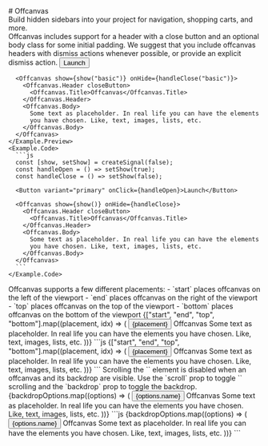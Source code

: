
<GithubSource name="components/offcanvas.mdx" />
# Offcanvas

<div class="lead">
  Build hidden sidebars into your project for navigation, shopping carts, and
  more.
</div>

<div class="row gy-5 pt-3">

  <Example title="Basic Example">
    <Example.Intro>
      Offcanvas includes support for a header with a close button and an optional body class 
      for some initial padding. We suggest that you include offcanvas headers with dismiss 
      actions whenever possible, or provide an explicit dismiss action.
    </Example.Intro>
    <Example.Preview>
      <Button variant="primary" onClick={handleOpen("basic")}>Launch</Button>

      <Offcanvas show={show("basic")} onHide={handleClose("basic")}>
        <Offcanvas.Header closeButton>
          <Offcanvas.Title>Offcanvas</Offcanvas.Title>
        </Offcanvas.Header>
        <Offcanvas.Body>
          Some text as placeholder. In real life you can have the elements
          you have chosen. Like, text, images, lists, etc.
        </Offcanvas.Body>
      </Offcanvas>
    </Example.Preview>
    <Example.Code>
      ```js
      const [show, setShow] = createSignal(false);
      const handleOpen = () => setShow(true);
      const handleClose = () => setShow(false);

      <Button variant="primary" onClick={handleOpen}>Launch</Button>

      <Offcanvas show={show()} onHide={handleClose}>
        <Offcanvas.Header closeButton>
          <Offcanvas.Title>Offcanvas</Offcanvas.Title>
        </Offcanvas.Header>
        <Offcanvas.Body>
          Some text as placeholder. In real life you can have the elements
          you have chosen. Like, text, images, lists, etc.
        </Offcanvas.Body>
      </Offcanvas>
      ```
    </Example.Code>
  </Example>

  <Example title="Placement">
    <Example.Intro>
      Offcanvas supports a few different placements:
      - `start` places offcanvas on the left of the viewport
      - `end` places offcanvas on the right of the viewport
      - `top` places offcanvas on the top of the viewport
      - `bottom` places offcanvas on the bottom of the viewport
    </Example.Intro>
    <Example.Preview>
      {["start", "end", "top", "bottom"].map((placement, idx) => (
        <span>
          <Button
            variant="primary"
            onClick={handleOpen(placement)}
            class="me-2"
          >
            {placement}
          </Button>
          <Offcanvas
            show={show(placement)}
            onHide={handleClose(placement)}
            placement={placement}
          >
            <Offcanvas.Header closeButton>
              <Offcanvas.Title>Offcanvas</Offcanvas.Title>
            </Offcanvas.Header>
            <Offcanvas.Body>
              Some text as placeholder. In real life you can have the
              elements you have chosen. Like, text, images, lists, etc.
            </Offcanvas.Body>
          </Offcanvas>
        </span>
      ))}
    </Example.Preview>
    <Example.Code>
      ```js
      {["start", "end", "top", "bottom"].map((placement, idx) => (
        <span>
          <Button
            variant="primary"
            onClick={handleOpen(placement)}
            class="me-2"
          >
            {placement}
          </Button>
          <Offcanvas
            show={show(placement)}
            onHide={handleClose(placement)}
            placement={placement}
          >
            <Offcanvas.Header closeButton>
              <Offcanvas.Title>Offcanvas</Offcanvas.Title>
            </Offcanvas.Header>
            <Offcanvas.Body>
              Some text as placeholder. In real life you can have the
              elements you have chosen. Like, text, images, lists, etc.
            </Offcanvas.Body>
          </Offcanvas>
        </span>
      ))}
      ```
    </Example.Code>
  </Example>

  <Example title="Backdrop">
    <Example.Intro>
      Scrolling the `<body>` element is disabled when an offcanvas and its backdrop are 
      visible. Use the `scroll` prop to toggle `<body>` scrolling and the `backdrop` prop 
      to toggle the backdrop.
    </Example.Intro>
    <Example.Preview>
      {backdropOptions.map((options) => (
        <span>
          <Button
            variant="primary"
            onClick={handleOpen(options.name)}
            class="me-2"
          >
            {options.name}
          </Button>
          <Offcanvas
            show={show(options.name)}
            onHide={handleClose(options.name)}
            {...options}
          >
            <Offcanvas.Header closeButton>
              <Offcanvas.Title>Offcanvas</Offcanvas.Title>
            </Offcanvas.Header>
            <Offcanvas.Body>
              Some text as placeholder. In real life you can have the
              elements you have chosen. Like, text, images, lists, etc.
            </Offcanvas.Body>
          </Offcanvas>
        </span>
      ))}
    </Example.Preview>
    <Example.Code>
      ```js
      {backdropOptions.map((options) => (
        <span>
          <Button
            variant="primary"
            onClick={handleOpen(options.name)}
            class="me-2"
          >
            {options.name}
          </Button>
          <Offcanvas
            show={show(options.name)}
            onHide={handleClose(options.name)}
            {...options}
          >
            <Offcanvas.Header closeButton>
              <Offcanvas.Title>Offcanvas</Offcanvas.Title>
            </Offcanvas.Header>
            <Offcanvas.Body>
              Some text as placeholder. In real life you can have the
              elements you have chosen. Like, text, images, lists, etc.
            </Offcanvas.Body>
          </Offcanvas>
        </span>
      ))}
      ```
    </Example.Code>
  </Example>

  <OffcanvasApi />
</div>
